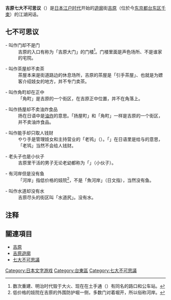 {{unreferenced|time=2014-09-27T14:36:07+00:00}}
'''吉原七大不可思议'''（{{jpn|j=吉原七不思議|hg=よしわらななふしぎ|rm=yoshiwara nana fushigi|f=y}}）是[[日本|日本]][[江户时代|江户时代]]开始的[[遊廓|遊廓]]街[[吉原|吉原]]（位於今[[东京都|东京都]][[台东区|台东区]][[千束|千束]]）的江湖闲话。

==七不可思议==
;{{lang|ja|大門（おおもん）あれど玄関なし}} - 叫作门却不是门
:吉原的入口有称为「吉原大门」的门楼<ref>数次重建、明治时代毁于大火、现在在土手通（{{lang|ja|土手通り}}）有同名的路口和公车站。</ref>。门楼里面是声色场所、不是谁家的宅院。

;{{lang|ja|茶屋あれど茶は売らず}} - 叫作茶屋却不卖茶
:茶屋本来是街道路边的休息场所，吉原的茶屋是「引手茶屋」、也就是为嫖客介绍妓女的地方，并不专门卖茶。

;{{lang|ja|角（すみ）町あれど中にある}} - 叫作角町却在正中
:「角町」是吉原的一个街区，在吉原正中位置，并不在角落上。

;{{lang|ja|揚屋あれど揚げはなし}} - 叫作扬屋却不卖油炸食品
:扬在日语中是[[油炸|油炸]]的意思。「扬屋町」和「角町」一样是吉原的一个街区，并不卖油炸食品。

;{{lang|ja|やり手といえど取るばかり}} - 叫作能手却只取人钱财
:やり手是管理妓女和主持营业的「老鸨」（{{lang|ja|遣り手ババア}}）。「{{lang|ja|やる}}」在日语里是给与的意思，「老鸨」当然不会给人钱财。

;{{lang|ja|年寄りでも若い衆}} - 老头子也是小伙子
:吉原里干活的男子无论老幼都称为「{{lang|ja|若い衆}}」（小伙子）。

;{{lang|ja|河岸（かし）あれど魚なし}} - 有河岸但是没有鱼
:「河岸」指低价格的妓院<ref>低价格的妓院在吉原的外围防护堀一侧，多数门对着堀开，所以俗称河岸。</ref>，不是「魚河岸」（日文指{{link-en|魚市場|Fish market}}），当然没有鱼。

;{{lang|ja|水道あれど水はなし}} - 叫作水道却没有水
:吉原尽头的街区叫「水道尻」。没有水。

==注释==
{{reflist}}

==關連項目==
* [[吉原|吉原]] 
* [[吉原遊廓|吉原遊廓]]
* [[七大不可思議|七大不可思議]]

{{DEFAULTSORT:Yoshiwara nana fushigi}}
[[Category:日本文字游戏|Category:日本文字游戏]]
[[Category:台東區|Category:台東區]]

[[Category:七大不可思議|Category:七大不可思議]]